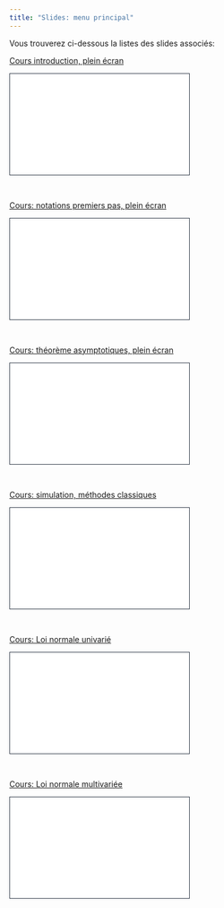 ```yaml
---
title: "Slides: menu principal"
---
```


Vous trouverez ci-dessous la listes des slides associés:

[Cours introduction, plein écran](../Slides/slides_intro.qmd)

```{=html}
<iframe class="slide-deck" src="
../Slides/slides_intro.html" height="180" width="320" style="border: 1px solid #2e3846;"></iframe>
```

<br>


[Cours: notations premiers pas, plein écran](../Slides/slides_notations_premiers_pas.qmd)

```{=html}
<iframe class="slide-deck" src="
../Slides/slides_notations_premiers_pas.html" height="180" width="320" style="border: 1px solid #2e3846;"></iframe>
```

<br>


[Cours: théorème asymptotiques, plein écran](../Slides/slides_th_asymptotique.qmd)

```{=html}
<iframe class="slide-deck" src="
../Slides/slides_th_asymptotique.html" height="180" width="320" style="border: 1px solid #2e3846;"></iframe>
```

<br>


[Cours: simulation, méthodes classiques](../Slides/slides_simulation.qmd)

```{=html}
<iframe class="slide-deck" src="
../Slides/slides_simulation.html" height="180" width="320" style="border: 1px solid #2e3846;"></iframe>
```


<br>

[Cours: Loi normale univarié](../Slides/slides_loi_normale1D.qmd)

```{=html}
<iframe class="slide-deck" src="
../Slides/slides_loi_normale1D.html" height="180" width="320" style="border: 1px solid #2e3846;"></iframe>
```


<br>

[Cours: Loi normale multivariée](../Slides/slides_loi_normale_multi.qmd)

```{=html}
<iframe class="slide-deck" src="
../Slides/slides_loi_normale_multi.html" height="180" width="320" style="border: 1px solid #2e3846;"></iframe>
```